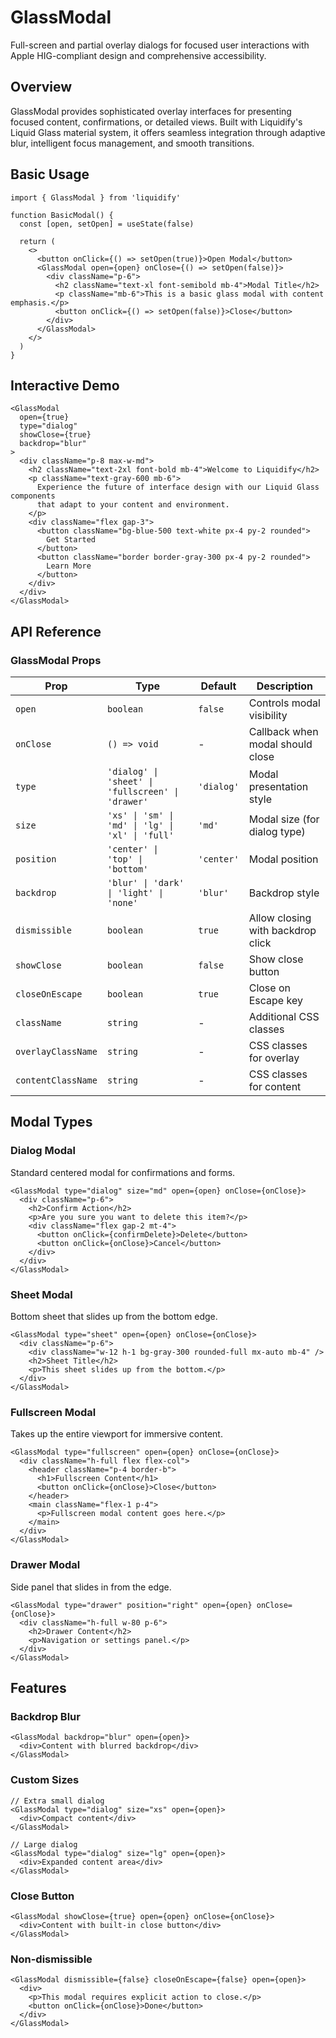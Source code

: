
# GlassModal

Full-screen and partial overlay dialogs for focused user interactions with Apple HIG-compliant design and comprehensive accessibility.

## Overview

GlassModal provides sophisticated overlay interfaces for presenting focused content, confirmations, or detailed views. Built with Liquidify's Liquid Glass material system, it offers seamless integration through adaptive blur, intelligent focus management, and smooth transitions.

## Basic Usage

```tsx
import { GlassModal } from 'liquidify'

function BasicModal() {
  const [open, setOpen] = useState(false)

  return (
    <>
      <button onClick={() => setOpen(true)}>Open Modal</button>
      <GlassModal open={open} onClose={() => setOpen(false)}>
        <div className="p-6">
          <h2 className="text-xl font-semibold mb-4">Modal Title</h2>
          <p className="mb-6">This is a basic glass modal with content emphasis.</p>
          <button onClick={() => setOpen(false)}>Close</button>
        </div>
      </GlassModal>
    </>
  )
}
```

## Interactive Demo

```tsx
<GlassModal
  open={true}
  type="dialog"
  showClose={true}
  backdrop="blur"
>
  <div className="p-8 max-w-md">
    <h2 className="text-2xl font-bold mb-4">Welcome to Liquidify</h2>
    <p className="text-gray-600 mb-6">
      Experience the future of interface design with our Liquid Glass components 
      that adapt to your content and environment.
    </p>
    <div className="flex gap-3">
      <button className="bg-blue-500 text-white px-4 py-2 rounded">
        Get Started
      </button>
      <button className="border border-gray-300 px-4 py-2 rounded">
        Learn More
      </button>
    </div>
  </div>
</GlassModal>
```

## API Reference

### GlassModal Props

| Prop | Type | Default | Description |
|------|------|---------|-------------|
| `open` | `boolean` | `false` | Controls modal visibility |
| `onClose` | `() => void` | - | Callback when modal should close |
| `type` | `'dialog' \| 'sheet' \| 'fullscreen' \| 'drawer'` | `'dialog'` | Modal presentation style |
| `size` | `'xs' \| 'sm' \| 'md' \| 'lg' \| 'xl' \| 'full'` | `'md'` | Modal size (for dialog type) |
| `position` | `'center' \| 'top' \| 'bottom'` | `'center'` | Modal position |
| `backdrop` | `'blur' \| 'dark' \| 'light' \| 'none'` | `'blur'` | Backdrop style |
| `dismissible` | `boolean` | `true` | Allow closing with backdrop click |
| `showClose` | `boolean` | `false` | Show close button |
| `closeOnEscape` | `boolean` | `true` | Close on Escape key |
| `className` | `string` | - | Additional CSS classes |
| `overlayClassName` | `string` | - | CSS classes for overlay |
| `contentClassName` | `string` | - | CSS classes for content |

## Modal Types

### Dialog Modal

Standard centered modal for confirmations and forms.

```tsx
<GlassModal type="dialog" size="md" open={open} onClose={onClose}>
  <div className="p-6">
    <h2>Confirm Action</h2>
    <p>Are you sure you want to delete this item?</p>
    <div className="flex gap-2 mt-4">
      <button onClick={confirmDelete}>Delete</button>
      <button onClick={onClose}>Cancel</button>
    </div>
  </div>
</GlassModal>
```

### Sheet Modal

Bottom sheet that slides up from the bottom edge.

```tsx
<GlassModal type="sheet" open={open} onClose={onClose}>
  <div className="p-6">
    <div className="w-12 h-1 bg-gray-300 rounded-full mx-auto mb-4" />
    <h2>Sheet Title</h2>
    <p>This sheet slides up from the bottom.</p>
  </div>
</GlassModal>
```

### Fullscreen Modal

Takes up the entire viewport for immersive content.

```tsx
<GlassModal type="fullscreen" open={open} onClose={onClose}>
  <div className="h-full flex flex-col">
    <header className="p-4 border-b">
      <h1>Fullscreen Content</h1>
      <button onClick={onClose}>Close</button>
    </header>
    <main className="flex-1 p-4">
      <p>Fullscreen modal content goes here.</p>
    </main>
  </div>
</GlassModal>
```

### Drawer Modal

Side panel that slides in from the edge.

```tsx
<GlassModal type="drawer" position="right" open={open} onClose={onClose}>
  <div className="h-full w-80 p-6">
    <h2>Drawer Content</h2>
    <p>Navigation or settings panel.</p>
  </div>
</GlassModal>
```

## Features

### Backdrop Blur

```tsx
<GlassModal backdrop="blur" open={open}>
  <div>Content with blurred backdrop</div>
</GlassModal>
```

### Custom Sizes

```tsx
// Extra small dialog
<GlassModal type="dialog" size="xs" open={open}>
  <div>Compact content</div>
</GlassModal>

// Large dialog
<GlassModal type="dialog" size="lg" open={open}>
  <div>Expanded content area</div>
</GlassModal>
```

### Close Button

```tsx
<GlassModal showClose={true} open={open} onClose={onClose}>
  <div>Content with built-in close button</div>
</GlassModal>
```

### Non-dismissible

```tsx
<GlassModal dismissible={false} closeOnEscape={false} open={open}>
  <div>
    <p>This modal requires explicit action to close.</p>
    <button onClick={onClose}>Done</button>
  </div>
</GlassModal>
```
